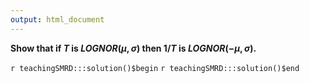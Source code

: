 ```yaml
---
output: html_document
---
```


__Show that if $T$ is $LOGNOR(\mu,\sigma)$ then $1/T$ is $LOGNOR(-\mu, \sigma)$.__

`r teachingSMRD:::solution()$begin`
`r teachingSMRD:::solution()$end`
